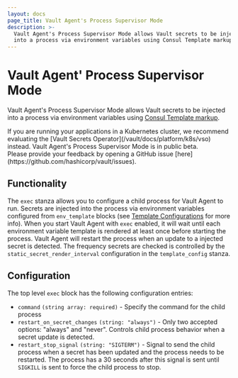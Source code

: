 ```yaml
---
layout: docs
page_title: Vault Agent's Process Supervisor Mode
description: >-
  Vault Agent's Process Supervisor Mode allows Vault secrets to be injected
  into a process via environment variables using Consul Template markup.
---
```


# Vault Agent' Process Supervisor Mode

Vault Agent's  Process Supervisor Mode allows Vault secrets to be injected into
a process via environment variables using
[Consul Template markup][consul-templating-language].

<Tip title="Kubernetes">
  If you are running your applications in a Kubernetes cluster, we recommend evaluating the
  [Vault Secrets Operator](/vault/docs/platform/k8s/vso) instead.
</Tip>

<Warning>
  Vault Agent's Process Supervisor Mode is in public beta. <br />
  Please provide your feedback by opening a GitHub issue [here](https://github.com/hashicorp/vault/issues).
</Warning>


## Functionality

The `exec` stanza allows you to configure a child process for Vault Agent to run. Secrets are injected into the process
via environment variables configured from `env_template` blocks (see [Template Configurations](template-config) for more info).
When you start Vault Agent with `exec` enabled, it will wait until each environment variable template is rendered at
least once before starting the process.
Vault Agent will restart the process when an update to a injected secret is detected. The frequency secrets are
checked is controlled by the `static_secret_render_interval` configuration in the `template_config` stanza.

## Configuration

The top level `exec` block has the following configuration entries:

- `command` `(string array: required)` - Specify the command for the child process
- `restart_on_secret_changes` `(string: "always")` - Only two accepted options: "always" and "never". Controls child
  process behavior when a secret update is detected.
- `restart_stop_signal` `(string: "SIGTERM")` - Signal to send the child process when a secret has been updated and the
  process needs to be restarted. The process has a 30 seconds after this signal is sent until `SIGKILL` is sent to force
  the child process to stop.


[consul-templating-language]: https://github.com/hashicorp/consul-template/blob/v0.28.1/docs/templating-language.md
[template-config]: /vault/docs/agent-and-proxy/agent/template#template-configurations
